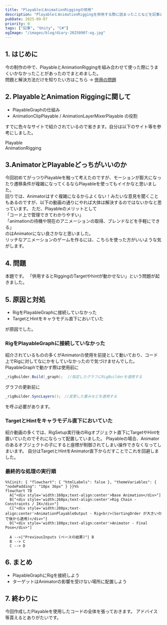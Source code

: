 ```yaml
---
title: "PlayableとAnimationRiggingの併用"
description: "PlayableとAnimationRiggingを併用する際に詰まったことなどを記事にしました。"
pubDate: 2025-09-07
priority: 0
tags: ["記事", "Unity", "C#"]
ogImage: "/images/blog/diary-20250907-og.jpg"
---
```



## 1. はじめに
今の制作の中で、PlayableとAnimationRiggingを組み合わせて使った際にうまくいかなかったことがあったのでまとめました。  
問題と解決方法だけを知りたい方はこちら → [併用の問題](#problem)



## 2. PlayableとAnimation Riggingに関して
- PlayableGraphの仕組み
- AnimationClipPlayable / AnimationLayerMixerPlayable の役割

すでに色々なサイトで紹介されているので省きます。自分は以下のサイト等を参考にしました。

Playable  
<LinkCard url="https://docs.unity3d.com/ja/2022.3/Manual/Playables.html" />
<LinkCard url="https://zenn.dev/allways/articles/5b9ef33032d5fa" />
<LinkCard url="https://shibuya24.info/entry/unity-playable-start" />
AnimationRigging  
<LinkCard url="https://www.youtube.com/watch?v=pml41GD8Ub4" />

## 3.AnimatorとPlayableどっちがいいのか
今回初めてがっつりPlayableを触って考えたのですが、モーションが膨大になったり遷移条件が複雑になってくるならPlayableを使ってもイイかなと思いました。  
回りでは、Animatorはすぐ複雑になるからよくない！みたいな意見を聞くこともあるのですが、以下の動画の通りにやれば大体は解決するのではないかなと思っています。
<LinkCard url="https://www.youtube.com/watch?v=eEm0TmfCGFU" />
ただ、Playableのメリットとして  
「コード上で管理できてわかりやすい」  
「animationの待機や現在のアニメーションの取得、ブレンドなどを手軽にできる」  
のはAnimatorにない良さかなと思いました。  
リッチなアニメーションのゲームを作るには、こちらを使った方がいいような気がします。

<a id="problem"></a>
## 4. 問題
本題です。
「併用するとRiggingのTargetやhintが動かせない」という問題が起きました。


  <VideoEmbed
    src="https://youtu.be/7DW-2HpMLv0"
    title="Targetが動かせない"
  />


## 5. 原因と対処
- RigをPlayableGraphに接続していなかった
- TargetとHintをキャラモデル直下においていた  

が原因でした。

### RigをPlayableGraphに接続していなかった
紹介されているものの多くがAnimatorの使用を前提として動いており、コード上でRigに対してなにかをしていなかったので気づけませんでした。  
PlayableGraphで動かす際は使用前に  
 
```c#
_rigBuilder.Build(_graph);  //指定したグラフにRigBuilderを適用する
```

グラフの更新前に
```c#
_rigBuilder.SyncLayers();　//変更した重みなどを適用する
```
を呼ぶ必要があります。

### TargetとHintをキャラモデル直下においていた
紹介動画の多くでは、RigSetup実行後のRigオブジェクト直下にTargetやHintを置いていたのでそれにならって配置していました。
Playableの場合、Animatorのあるオブジェクトの子にすると座標が制御されてしまい操作できなくなってしまいます。
自分はTargetとHintをAnimator直下からだすことでこれを回避しました。

### 最終的な処理の実行順

```mermaid
%%{init: { "flowchart": { "htmlLabels": false }, "themeVariables": { "nodePadding": "10px 36px" } }}%%
flowchart TB
  A["<div style='width:160px;text-align:center'>Base Animation</div>"]
  B["<div style='width:260px;text-align:center'>Rig Chain - Constraints / IK</div>"]
  C["<div style='width:280px;text-align:center'>AnimationPlayableOutput - Rig<br/>(SortingOrder が大きいので後から適用)</div>"]
  D["<div style='width:180px;text-align:center'>Animator - Final Pose</div>"]

  A -->|"PreviousInputs (ベースの結果)"| B
  B --> C
  C --> D

```


## 6. まとめ
- PlayableGraphにRigを接続しよう
- ターゲットはAnimatorの影響を受けない場所に配置しよう

## 7. 終わりに
今回作成したPlayableを使用したコードの全体を張っておきます。
アドバイス等貰えるとありがたいです。
<LinkCard url="https://gist.github.com/TsuyoshiUsugi/4d46362c72e0b4bfb2fda8ae7444d2df" />